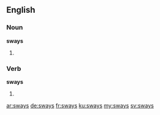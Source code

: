 ==English==

===Noun===
'''sways'''

# {{plural of|sway}}

===Verb===
'''sways'''

# {{en-third-person singular of|sway}}

[[ar:sways]]
[[de:sways]]
[[fr:sways]]
[[ku:sways]]
[[my:sways]]
[[sv:sways]]